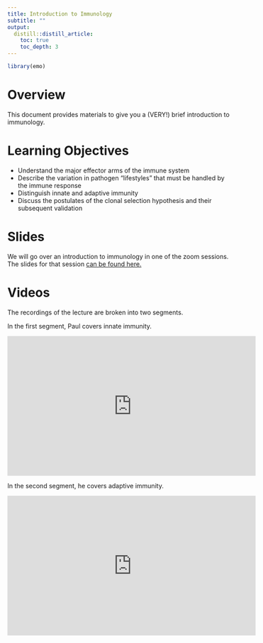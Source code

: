```yaml
---
title: Introduction to Immunology
subtitle: ""
output:
  distill::distill_article:
    toc: true
    toc_depth: 3
---
```


```r
library(emo)
```


# Overview
This document provides materials to give you a (VERY!) brief introduction to immunology.

# Learning Objectives
* Understand the major effector arms of the immune system
*  Describe the variation in pathogen “lifestyles” that must be handled by the immune response
* Distinguish innate and adaptive immunity
* Discuss the postulates of the clonal selection hypothesis and their subsequent validation

# Slides
We will go over an introduction to immunology in one of the zoom sessions. The slides for that session [can be found here.](./slides/Introduction_to_Immunology_Slides.pdf)

# Videos
The recordings of the lecture are broken into two segments. 

In the first segment, Paul covers innate immunity.

<p>
<iframe width="560" height="315" src="https://www.youtube.com/embed/z3c4ZSmuTR0" frameborder="0" allow="accelerometer; autoplay; encrypted-media; gyroscope; picture-in-picture" allowfullscreen></iframe>
</p>


In the second segment, he covers adaptive immunity.

<p>
<iframe width="560" height="315" src="https://www.youtube.com/embed/d6IKOL-utNI" frameborder="0" allow="accelerometer; autoplay; encrypted-media; gyroscope; picture-in-picture" allowfullscreen></iframe>
</p>




